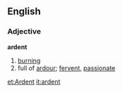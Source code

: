 =={{en}}==
==English==
===Adjective===
'''ardent'''
# [[burn]]ing
# full of [[ardour]]; [[fervent]], [[passionate]]

[[et:Ardent]]
[[it:ardent]]